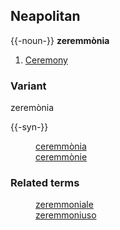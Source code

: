 ==Neapolitan==
{{-noun-}}
'''zeremmònia'''
# [[Ceremony]]

===Variant===
zeremònia

{{-syn-}}
:[[ceremmònia]]
:[[ceremmònie]]

===Related terms===
:[[zeremmoniale]]
:[[zeremmoniuso]]